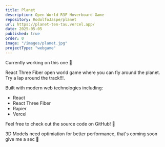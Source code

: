 ```yaml
---
title: Planet
description: Open World R3F Hoverboard Game
repository: RodolfoJaspe/planet
url: https://planet-ten-tau.vercel.app/
date: 2025-05-05
published: true
order: 0
image: "/images/planet.jpg"
projectType: "webgame"
---
```


Currently working on this one 🔧

React Three Fiber open world game where you can fly around the planet. Try a lap around the track!!!.

Built with modern web technologies including:

- React
- React Three Fiber
- Rapier
- Vercel

Feel free to check out the source code on GitHub! 🗼

3D Models need optimiation for better performance, that's coming soon give me a sec 🙏
